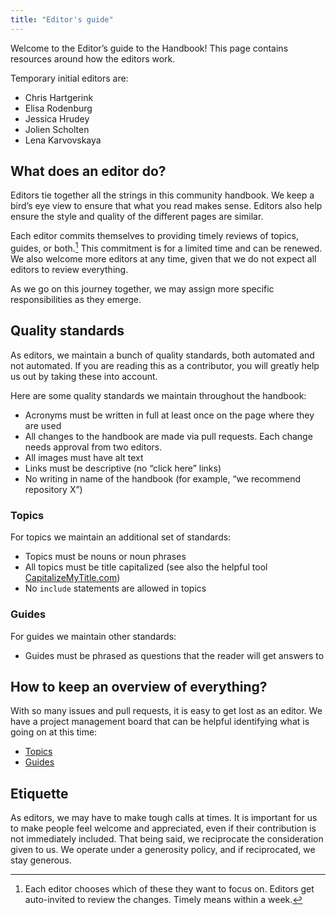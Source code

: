 ```yaml
---
title: "Editor's guide"
---
```


Welcome to the Editor's guide to the Handbook! This page contains resources around how the editors work.

Temporary initial editors are:

* Chris Hartgerink
* Elisa Rodenburg
* Jessica Hrudey
* Jolien Scholten
* Lena Karvovskaya

## What does an editor do?

Editors tie together all the strings in this community handbook. We keep a bird's eye view to ensure that what you read makes sense. Editors also help ensure the style and quality of the different pages are similar.

Each editor commits themselves to providing timely reviews of topics, guides, or both.[^1] This commitment is for a limited time and can be renewed. We also welcome more editors at any time, given that we do not expect all editors to review everything.

[^1]: Each editor chooses which of these they want to focus on. Editors get auto-invited to review the changes. Timely means within a week.

As we go on this journey together, we may assign more specific responsibilities as they emerge.

## Quality standards

As editors, we maintain a bunch of quality standards, both automated and not automated. If you are reading this as a contributor, you will greatly help us out by taking these into account.

Here are some quality standards we maintain throughout the handbook:

* Acronyms must be written in full at least once on the page where they are used
* All changes to the handbook are made via pull requests. Each change needs approval from two editors.
* All images must have alt text
* Links must be descriptive (no "click here" links)
* No writing in name of the handbook (for example, "we recommend repository X")

### Topics

For topics we maintain an additional set of standards:

* Topics must be nouns or noun phrases
* All topics must be title capitalized (see also the helpful tool [CapitalizeMyTitle.com](https://capitalizemytitle.com/style/APA/))
* No `include` statements are allowed in topics

### Guides

For guides we maintain other standards:

* Guides must be phrased as questions that the reader will get answers to

## How to keep an overview of everything?

With so many issues and pull requests, it is easy to get lost as an editor. We have a project management board that can be helpful identifying what is going on at this time:

* [Topics](https://github.com/orgs/ubvu/projects/7/views/1)
* [Guides](https://github.com/orgs/ubvu/projects/7/views/2)

## Etiquette

As editors, we may have to make tough calls at times. It is important for us to make people feel welcome and appreciated, even if their contribution is not immediately included. That being said, we reciprocate the consideration given to us. We operate under a generosity policy, and if reciprocated, we stay generous.

<!-- ### Deleting branches

After merging Pull Requests, it is expected to clean up the branch by deleting it. We enable auto deletion upon merging, but if that for some reason does not happen, please go ahead and "Delete branch". We may periodically clean up branches in the repository. -->

<!-- ### Closing pull requests

Not all pull requests make it into the handbook, and that is okay. We want to ensure that pull requests are not closed at random, and provide some norms around doing so.

Stale pull requests can be closed with a note for the contributor that they are welcome to request the pull request to be re-opened. We automatically mark pull requests as stale after 30 days.

Pull requests that provide too much discussion and do not have a pathway to resolution may be closed for being disputed. This does not mean the content goes to waste – here we recommend an issue to be opened to continue the discussion. Please note that disputed topics can only be carried on if done so in a mutually constructive manner. -->
